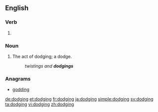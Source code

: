 ==English==

===Verb===
{{head|en}}

# {{present participle of|dodge}}

===Noun===
{{en-noun}}

# The act of dodging; a dodge.
#: ''twistings and '''dodgings'''''

===Anagrams===
* [[godding#English|godding]]

[[de:dodging]]
[[et:dodging]]
[[fr:dodging]]
[[ja:dodging]]
[[simple:dodging]]
[[sv:dodging]]
[[ta:dodging]]
[[vi:dodging]]
[[zh:dodging]]